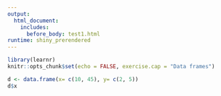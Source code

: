 ```yaml
---
output: 
  html_document:
    includes:
      before_body: test1.html
runtime: shiny_prerendered
---
```


```r
library(learnr)
knitr::opts_chunk$set(echo = FALSE, exercise.cap = "Data frames")
```


```r
d <- data.frame(x= c(10, 45), y= c(2, 5))
d$x
```

<div data-iframe-height></div>